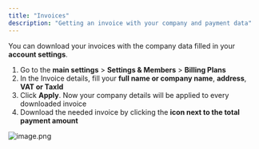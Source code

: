 ```yaml
---
title: "Invoices"
description: "Getting an invoice with your company and payment data"
---
```


You can download your invoices with the company data filled in your **account settings**.

1. Go to the **main settings** \> **Settings & Members** \> **Billing Plans**
2. In the Invoice details, fill your **full name or company name**, **address**, **VAT or TaxId**
3. Click **Apply**. Now your company details will be applied to every downloaded invoice
4. Download the needed invoice by clicking the **icon next to the total payment amount**

![image.png](/images/image.png)
